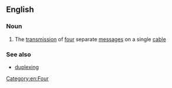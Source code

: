 ==English==

===Noun===
{{en-noun}}

# The [[transmission]] of [[four]] separate [[message]]s on a single [[cable]]

===See also===
* [[duplexing]]

[[Category:en:Four]]